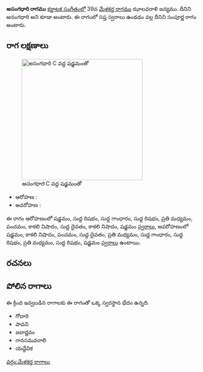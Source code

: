 {{Infobox ragam
	| name          	= అసంగధారి
	| synonym	    	= అనంగధారి
	| mela          	= 
	| chakra        	= 
	| janaka        	= 
	| type          	= సంపూర్ణ
	| arohanam      	= {{svaraC|S|R1|G1|R1|M2|P|N3|D1|N3|S'}} 
	| avarohanam    	= {{svaraC|S'|N3|P|D1|M2|G1|R1|M2|R1|S}}
	| jeeva         	=
	| chhaya        	=
	| nyasa         	=
	| vishesha      	= 
	| equivalent  		= 
}}
{{కర్ణాటక సంగీత రాగాలు}}
'''అసంగధారి రాగము''' [[కర్ణాటక సంగీతం]]లో 39వ [[మేళకర్త రాగము]] ఝాలవరాళి జన్యము. దీనిని అనంగధారి అని కూడా అంటారు. ఈ రాగంలో సప్త స్వరాలు ఉండడం వల్ల దీనిని సంపూర్ణ రాగం అంటారు.


==రాగ లక్షణాలు==
[[Image:asangadhari_kb2wiki.png|thumb|right|316px|''అసంగధారి'' C వద్ద షడ్జమంతో]]

* ఆరోహణ : {{svaraC|S|R1|G1|R1|M2|P|N3|D1|N3|S'}} 
* అవరోహణ : {{svaraC|S'|N3|P|D1|M2|G1|R1|M2|R1|S}}

ఈ రాగం ఆరోహణంలో షడ్జమం, సుద్ద  రిషభం, సుద్ద  గాంధారం, సుద్ద  రిషభం, ప్రతి మధ్యమం, పంచమం, కాకలి  నిషాదం, సుద్ద దైవతం, కాకలి  నిషాదం, షడ్జమం [[స్వరాలు]], అవరోహణంలో షడ్జమం, కాకలి  నిషాదం, పంచమం, సుద్ద దైవతం, ప్రతి మధ్యమం, సుద్ద  గాంధారం, సుద్ద  రిషభం, ప్రతి మధ్యమం, సుద్ద  రిషభం, షడ్జమం [[స్వరాలు]] ఉంటాయి.

==రచనలు==



==పోలిన రాగాలు==
ఈ క్రింద ఇవ్వబడిన రాగాలకు ఈ రాగంతో ఒక్క స్వరస్థాన భేదం ఉన్నది.
* గోదారి
* పావని
* జలార్ణవం
*  గానసమవరాలి
* యద్దేవిక



[[వర్గం:మేళకర్త రాగాలు]]